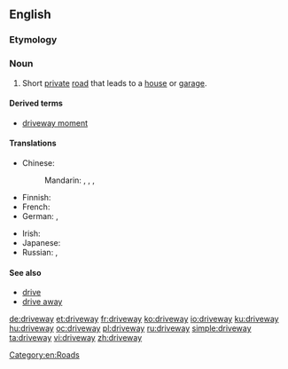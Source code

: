 ==English==

===Etymology===
{{compound|drive|way}}

===Noun===
{{wikipedia}}
{{en-noun}}

# {{context|US|lang=en}} Short [[private]] [[road]] that leads to a [[house]] or [[garage]].

====Derived terms====
*[[driveway moment]]

====Translations====
{{trans-top|short private road that leads to a house or garage}}
* Chinese:
*: Mandarin: {{t+|cmn|車道|sc=Hani}}, {{t+|cmn|车道|tr=chēdào|sc=Hani}}, {{t|cmn|專用支路|sc=Hani}}, {{t|cmn|专用支路|tr=zhuānyòngzhīlù|sc=Hani}}
* Finnish: {{t|fi|ajotie}}
* French: {{t+|fr|allée}}
* German: {{t+|de|Auffahrt|f}}, {{t|de|Zufahrt|f}}
{{trans-mid}}
* Irish: {{t|ga|cabhsán|m}}
* Japanese: {{t|ja|私道|tr=しどう, shidō|sc=Jpan}}
* Russian: {{t|ru|подъездная дорожка|f|tr=pod”jezdnája doróžka|sc=Cyrl}}, {{t+|ru|проезд|m|tr=projézd|sc=Cyrl}}
{{trans-bottom}}

====See also====
* [[drive]] {{qualifier|British}}
* [[drive away]]

[[Category:en:Roads]]

[[de:driveway]]
[[et:driveway]]
[[fr:driveway]]
[[ko:driveway]]
[[io:driveway]]
[[ku:driveway]]
[[hu:driveway]]
[[oc:driveway]]
[[pl:driveway]]
[[ru:driveway]]
[[simple:driveway]]
[[ta:driveway]]
[[vi:driveway]]
[[zh:driveway]]